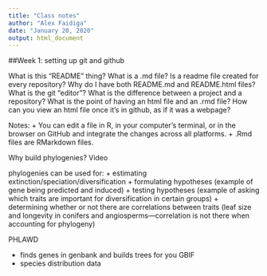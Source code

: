 ```yaml
---
title: "Class notes"
author: "Alex Faidiga"
date: "January 20, 2020"
output: html_document
---
```

##Week 1: setting up git and github

What is this “README” thing? What is a .md file? Is a readme file created for every repository? 
Why do I have both README.md and README.html files?
What is the git “editor”?
What is the difference between a project and a repository?
What is the point of having an html file and an .rmd file?
How can you view an html file once it’s in github, as if it was a webpage?

Notes:
+ You can edit a file in R, in your computer’s terminal, or in the browser on GitHub and integrate the changes across all platforms.
+ .Rmd files are RMarkdown files.

Why build phylogenies? Video

phylogenies can be used for:
    +	estimating extinction/speciation/diversification
    +	formulating hypotheses (example of gene being predicted and induced)
    +	testing hypotheses (example of asking which traits are important for diversification in certain groups)
    +	 determining whether or not there are correlations between traits (leaf size and longevity in conifers and angiosperms—correlation is not there when accounting for phylogeny)

PHLAWD

* finds genes in genbank and builds trees for you 
GBIF	
* species distribution data








